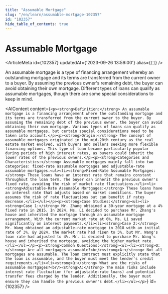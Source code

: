 ```yaml
---
title: "Assumable Mortgage"
slug: "/en/learn/assumable-mortgage-102357"
id: "102357"
hide_table_of_contents: true
---
```



# Assumable Mortgage

<ArticleMeta id={102357} updatedAt={'2023-09-26 13:59:00'} alias={`[]`} />
<div className='border-solid border-b border-t-0 my-4 border-[var(--ifm-color-gray-300)]' />

An assumable mortgage is a type of financing arrangement whereby an outstanding mortgage and its terms are transferred from the current owner to a buyer. By assuming the previous owner's remaining debt, the buyer can avoid obtaining their own mortgage. Different types of loans can qualify as assumable mortgages, though there are some special considerations to keep in mind.

<AIContent content={`<p><strong>Definition:</strong> An assumable mortgage is a financing arrangement where the outstanding mortgage and its terms are transferred from the current owner to the buyer. By assuming the remaining debt of the previous owner, the buyer can avoid obtaining their own mortgage. Various types of loans can qualify as assumable mortgages, but certain special considerations need to be taken into account.</p><p><strong>Origin:</strong> The concept of assumable mortgages originated in the mid-20th century as the real estate market evolved, with buyers and sellers seeking more flexible financing options. This type of loan became particularly popular during periods of high interest rates, as buyers could inherit the lower rates of the previous owners.</p><p><strong>Categories and Characteristics:</strong> Assumable mortgages mainly fall into two categories: fixed-rate assumable mortgages and adjustable-rate assumable mortgages.<ul><li><strong>Fixed-Rate Assumable Mortgages:</strong> These loans have an interest rate that remains constant throughout the loan term. The buyer can inherit the previous owner's fixed rate, avoiding the risk of market rate fluctuations.</li><li><strong>Adjustable-Rate Assumable Mortgages:</strong> These loans have an interest rate that adjusts based on market conditions. The buyer assumes the risk of rate fluctuations but can benefit if rates decrease.</li></ul></p><p><strong>Case Studies:</strong><ul><li><strong>Case 1:</strong> Mr. Zhang obtained a 30-year mortgage at a 4% fixed rate in 2015. In 2024, Ms. Li decided to purchase Mr. Zhang's house and inherited the mortgage through an assumable mortgage arrangement. With the current market rate at 6%, Ms. Li saved significantly on interest payments.</li><li><strong>Case 2:</strong> Mr. Wang obtained an adjustable-rate mortgage in 2018 with an initial rate of 3%. By 2024, the market rate had risen to 5%, but Mr. Wang's loan rate had adjusted to 4%. Mr. Li decided to purchase Mr. Wang's house and inherited the mortgage, avoiding the higher market rate.</li></ul></p><p><strong>Common Questions:</strong><ul><li><strong>Q:</strong> Are all mortgages assumable?<br/><strong>A:</strong> Not all mortgages are assumable. The loan contract must explicitly state that the loan is assumable, and the buyer must meet the lender's credit requirements.</li><li><strong>Q:</strong> What are the risks of assumable mortgages?<br/><strong>A:</strong> The main risks include interest rate fluctuation (for adjustable-rate loans) and potential transfer fees charged by the lender. Additionally, the buyer must ensure they can handle the previous owner's debt.</li></ul></p>`} id={102357} />
